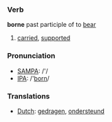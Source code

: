 === Verb ===

'''borne''' past participle of to [[bear]]

# [[carried]], [[supported]] 

=== Pronunciation ===
*[[w:SAMPA|SAMPA]]: /'/
*[[w:IPA|IPA]]: /'[[born]]/

=== Translations ===
*[[Dutch]]: [[gedragen]], [[ondersteund]]